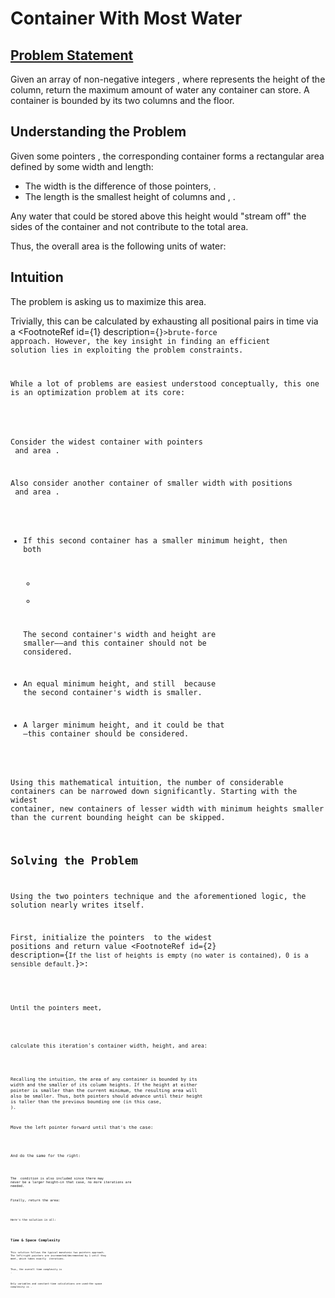 

<FootnotesProvider>

# Container With Most Water

## [Problem Statement](https://leetcode.com/problems/container-with-most-water/description/)

Given an array of non-negative integers <Eq math='height' />, where <Eq math='height[i]' /> represents the height of the <Eq math='i^{\text{th}}' /> column, return the maximum amount of water any container can store. A container is bounded by its two columns and the floor.

## Understanding the Problem

Given some pointers <Eq math='0\leq l<r<length(height)' />, the corresponding container forms a rectangular area defined by some width and length:

- The width is the difference of those pointers, <Eq math='r - l' />.
- The length is the smallest height of columns <Eq math='l' /> and <Eq math='r' />, <Eq math='\min(height[l], height[r])' />.

Any water that could be stored above this height would "stream off" the sides of the container and not contribute to the total area.

Thus, the overall area is the following units of water:

<Eq center math='area = width \times height = (r - l) \times \min(height[l], height[r])' />

## Intuition

The problem is asking us to maximize this area.

Trivially, this can be calculated by exhausting all positional pairs in <Eq math='O(length(height)^2)' /> time via a <FootnoteRef id={1} description={<Code code={bruteforce} />}>brute-force approach</FootnoteRef>. However, the key insight in finding an efficient solution lies in exploiting the problem constraints.

While a lot of problems are easiest understood conceptually, this one is an optimization problem at its core:

<Eq center math='\max\{(r - l) \times \min(height[l], height[r])\}' />

Consider the widest container with pointers <Eq math='l_0=0, r_0=len(height)-1' /> and area <Eq math='A_0' />.

Also consider another container of smaller width with positions <Eq math='l_1,r_1' /> and area <Eq math='A_1' />.

- If this second container has a smaller minimum height, then both
  - <Eq math='r_1-l_1<r_0-l_0' />
  - <Eq math='min(height[l_1],height[r_1])<min(height[l_0],height[r_0])' />

  The second container's width and height are smaller—<Eq math='A_1<A_0' />—and this container should not be considered.

- An equal minimum height, and still <Eq math='A_1<A_0' /> because the second container's width is smaller.

- A larger minimum height, and it could be that <Eq math='A_1>A_0' />—this container should be considered.

Using this mathematical intuition, the number of considerable containers can be narrowed down significantly. Starting with the widest container, new containers of lesser width with minimum heights smaller than the current bounding height can be skipped.

## Solving the Problem

Using the two pointers technique and the aforementioned logic, the solution nearly writes itself.

First, initialize the pointers <Eq math='l,r' /> to the widest positions and return value <FootnoteRef id={2} description={`If the list of heights is empty (no water is contained), 0 is a sensible default.`}><Eq math='area' /></FootnoteRef>:

<Code code={initialize} />

Until the pointers meet,

<Code code={_while} />

calculate this iteration's container width, height, and area:

<Code code={calculate} />

Recalling the intuition, the area of any container is bounded by its width and the smaller of its column heights. If the height at either pointer is smaller than the current minimum, the resulting area will also be smaller. Thus, both pointers should advance until their height is taller than the previous bounding one (in this case, <Eq math='min\_height' />).

Move the left pointer forward until that's the case:

<Code code={move_left} />

And do the same for the right:

<Code code={move_right} />

The <Eq math='l < r' /> condition is also included since there may never be a larger height—in that case, no more iterations are needed.

Finally, return the area:

<Code code={_return} />

Here's the solution in all:

<Code code={solution} />

## Time & Space Complexity

This solution follows the typical monotonic two pointers approach. The left/right pointers are incremented/decremented by 1 until they meet, which takes exactly <Eq math='length(height)' /> iterations.

Thus, the overall time complexity is <Eq math='\Theta(length(height))' />.

Only variables and constant-time calculations are used&mdash;the space complexity is <Eq math='\Theta(1)' />.

<Footnotes />
</FootnotesProvider>
